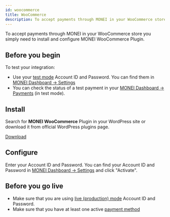 ```yaml
---
id: woocommerce
title: WooCommerce
description: To accept payments through MONEI in your WooCommerce store you simply need to install and configure MONEI WooCommerce Plugin.
---
```


To accept payments through MONEI in your WooCommerce store you simply need to install and configure MONEI WooCommerce Plugin.

## Before you begin

To test your integration:

- Use your [test mode](testing.md) Account ID and Password. You can find them in [MONEI Dashboard → Settings](https://dashboard.monei.com/settings)
- You can check the status of a test payment in your [MONEI Dashboard → Payments](https://dashboard.monei.com/payments) (in test mode).

## Install

Search for **MONEI WooCommerce** Plugin in your WordPress site or download it from official WordPress plugins page.

<p>
  <a href="https://wordpress.org/plugins/monei/" target="_blank" className="button button--primary">
    Download
  </a>
</p>

## Configure

Enter your Account ID and Password. You can find your Account ID and Password in [MONEI Dashboard → Settings](https://dashboard.monei.com/settings) and click "Activate".

## Before you go live

- Make sure that you are using [live (production) mode](testing.md) Account ID and Password.
- Make sure that you have at least one active [payment method](https://dashboard.monei.com/settings/payment-methods)

